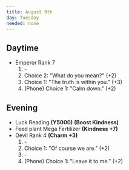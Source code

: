```yaml
---
title: August 9th
day: Tuesday
needed: none
---
```


## Daytime
- Emperor Rank 7
    1. \-
    1. Choice 2: "What do you mean?" (+2)
    1. Choice 1: "The truth is within you." (+3)
    1. (Phone) Choice 1: "Calm down." (+2)

## Evening
- Luck Reading **(Y5000)** **(Boost Kindness)**
- Feed plant Mega Fertilizer **(Kindness +7)**
- Devil Rank 4 **(Charm +3)**
    1. \-
    1. Choice 1: "Of course we are." (+2)
    1. \-
    1. (Phone) Choice 1: "Leave it to me." (+2)